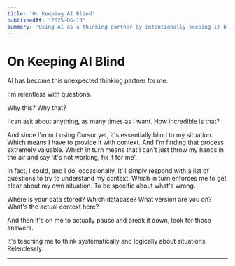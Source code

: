 ```yaml
---
title: 'On Keeping AI Blind'
publishedAt: '2025-06-13'
summary: 'Using AI as a thinking partner by intentionally keeping it blind to context, forcing better questions and systematic thinking.'
---
```


# On Keeping AI Blind

AI has become this unexpected thinking partner for me.

I'm relentless with questions. 

Why this? Why that? 

I can ask about anything, as many times as I want. How incredible is that? 

And since I'm not using Cursor yet, it's essentially blind to my situation. Which means I have to provide it with context. And I'm finding that process extremely valuable. Which in turn means that I can't just throw my hands in the air and say 'it's not working, fix it for me'. 

In fact, I could, and I do, occasionally. It'll simply respond with a list of questions to try to understand my context. Which in turn enforces me to get clear about my own situation. To be specific about what's wrong. 

Where is your data stored? Which database? What version are you on? What's the actual context here? 

And then it's on me to actually pause and break it down, look for those answers.

It's teaching me to think systematically and logically about situations. Relentlessly.

---